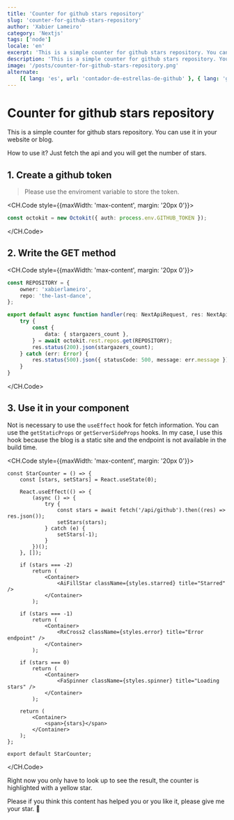 ```yaml
---
title: 'Counter for github stars repository'
slug: 'counter-for-github-stars-repository'
author: 'Xabier Lameiro'
category: 'Nextjs'
tags: ['node']
locale: 'en'
excerpt: 'This is a simple counter for github stars repository. You can use it in your website or blog. Using Nextjs api and octokit.'
description: 'This is a simple counter for github stars repository. You can use it in your website or blog. Using Nextjs api and octokit.'
image: '/posts/counter-for-github-stars-repository.png'
alternate:
    [{ lang: 'es', url: 'contador-de-estrellas-de-github' }, { lang: 'gl', url: 'contador-de-estrellas-de-github' }]
---
```


# Counter for github stars repository

<Date date="01-11-2023" />

This is a simple counter for github stars repository. You can use it in your website or blog.

How to use it? Just fetch the api and you will get the number of stars.

## 1. Create a github token

> Please use the enviroment variable to store the token.

<CH.Code style={{maxWidth: 'max-content', margin: '20px 0'}}>

```ts github.ts
const octokit = new Octokit({ auth: process.env.GITHUB_TOKEN });
```

</CH.Code>

## 2. Write the GET method

<CH.Code style={{maxWidth: 'max-content', margin: '20px 0'}}>

```ts github.ts
const REPOSITORY = {
    owner: 'xabierlameiro',
    repo: 'the-last-dance',
};

export default async function handler(req: NextApiRequest, res: NextApiResponse) {
    try {
        const {
            data: { stargazers_count },
        } = await octokit.rest.repos.get(REPOSITORY);
        res.status(200).json(stargazers_count);
    } catch (err: Error) {
        res.status(500).json({ statusCode: 500, message: err.message });
    }
}
```

</CH.Code>

## 3. Use it in your component

Not is necessary to use the `useEffect` hook for fetch information. You can use the `getStaticProps` or `getServerSideProps` hooks.
In my case, I use this hook because the blog is a static site and the endpoint is not available in the build time.

<CH.Code style={{maxWidth: 'max-content', margin: '20px 0'}}>

```tsx StarCounter.tsx
const StarCounter = () => {
    const [stars, setStars] = React.useState(0);

    React.useEffect(() => {
        (async () => {
            try {
                const stars = await fetch('/api/github').then((res) => res.json());
                setStars(stars);
            } catch (e) {
                setStars(-1);
            }
        })();
    }, []);

    if (stars === -2)
        return (
            <Container>
                <AiFillStar className={styles.starred} title="Starred" />
            </Container>
        );

    if (stars === -1)
        return (
            <Container>
                <RxCross2 className={styles.error} title="Error endpoint" />
            </Container>
        );

    if (stars === 0)
        return (
            <Container>
                <FaSpinner className={styles.spinner} title="Loading stars" />
            </Container>
        );

    return (
        <Container>
            <span>{stars}</span>
        </Container>
    );
};

export default StarCounter;
```

</CH.Code>

Right now you only have to look up to see the result, the counter is highlighted with a yellow star.

Please if you think this content has helped you or you like it, please give me your star. <span className="emoji">🤩</span>
